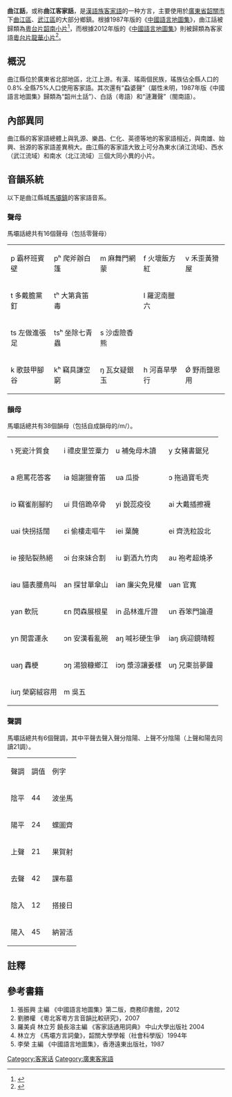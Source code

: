 {{Pathnav|語言|漢藏語系|漢語族|客家語|frame=1}}
{{Infobox Language
|name= 曲江話/曲江客家話
|nativename= Khiuk-kong Hak-kâ-fa
|states=[[中國|中國]]
|region={{main|客家地區}}
主要分佈在中國[[廣東省|廣東省]][[韶關市|韶關市]]下的[[曲江區|曲江區]]、[[武江區|武江區]]。
|familycolor= 漢藏語系
|fam1= [[漢藏語系|漢藏語系]]
|fam2= [[漢語族|漢語族]]
|fam3=[[客家語|客家語]]
|fam4=[[粵台片|粵台片]]
|fam5=[[粵台片|龍華小片]]
|nation= 無
|agency= 無
|iso1= zh| iso2b= chi| iso2t= zho| iso3= hak}}
{{客家}}

'''曲江話'''，或称'''曲江客家話'''，是[[漢語族|漢語族]][[客家語|客家語]]的一种方言，主要使用於[[廣東省|廣東省]][[韶關市|韶關市]]下[[曲江區|曲江區]]、[[武江區|武江區]]的大部分鄉鎮。根據1987年版的《[[中國語言地圖集|中國語言地圖集]]》，曲江話被歸類為[[粵台片|粵台片]][[粵台片|韶南小片]]<ref name = "中國語言地圖集">{{Cite book | author = 李榮 | title = 中國語言地圖集 | location = 香港 | publisher = 香港朗文（遠東）出版社 | date = 1988 | pages =  | ISBN = 0582999030 | accessdate = 2015-01-01 | url = http://books.google.com.my/books/about/%E4%B8%AD%E5%9B%BD%E8%AF%AD%E8%A8%80%E5%9C%B0%E5%9B%BE%E9%9B%86.html?id=_BwYKAAACAAJ&redir_esc=y | language = zh | quote =  | archive-date = 2015-01-01 | archive-url = https://web.archive.org/web/20150101063918/http://books.google.com.my/books/about/%E4%B8%AD%E5%9B%BD%E8%AF%AD%E8%A8%80%E5%9C%B0%E5%9B%BE%E9%9B%86.html?id=_BwYKAAACAAJ&redir_esc=y | dead-url = no }}</ref>，而根據2012年版的《[[中國語言地圖集|中國語言地圖集]]》則被歸類為客家語[[粵台片|粵台片]][[粵台片|龍華小片]]<ref name = "中國語言地圖集第二版">{{Cite book | author = 張振興 | title = 中國語言地圖集第二版 | location = 北京 | publisher = 商務印書馆 | date = 2012 | pages = 116-124 | ISBN = 7100070546 | accessdate = 2015-01-01 | url = http://books.google.com.my/books/about/%E4%B8%AD%E5%9B%BD%E8%AF%AD%E8%A8%80%E5%9C%B0%E5%9B%BE%E9%9B%86.html?id=qRMEnwEACAAJ&redir_esc=y | language = zh | quote =  | archive-date = 2015-01-01 | archive-url = https://web.archive.org/web/20150101063817/http://books.google.com.my/books/about/%E4%B8%AD%E5%9B%BD%E8%AF%AD%E8%A8%80%E5%9C%B0%E5%9B%BE%E9%9B%86.html?id=qRMEnwEACAAJ&redir_esc=y | dead-url = no }}</ref>。

==概況==
曲江縣位於廣東省北部地區，北江上游。有漢、瑤兩個民族，瑤族佔全縣人口的0.8%.全縣75%人口使用客家語。其次還有“蝨婆聲”（屬性未明，1987年版《中國語言地圖集》歸類為“韶州土話”）、白話（粵語）和“漣灘聲”（閩南語）。

==內部異同==
曲江縣的客家語總體上與乳源、樂昌、仁化、英德等地的客家語相近，與南雄、始興、翁源的客家語差異稍大。曲江縣的客家語大致上可分為東水(湞江流域)、西水（武江流域）和南水（北江流域）三個大同小異的小片。

==音韻系統==
以下是曲江縣城[[馬壩鎮|馬壩鎮]]的客家語音系。
=== 聲母 ===
馬壩話總共有16個聲母（包括零聲母）
{| class="wikitable"
|-
|  p 霸杯班賓壁 || pʰ 爬斧辦白篷 || m 麻舞門網蒙 || f 火壞飯方紅 || v 禾歪黃猾屋
|-
|  t 多戴膽黨釘 || tʰ 大第貪笛毒 ||  || l 羅泥南臘六 ||  
|-
|  ts 左做進張足 || tsʰ 坐除七青蟲 || s 沙虛險香熊 ||   ||   
|-
|  k 歌鼓甲腳谷 || kʰ 竊具謙空窮 || ŋ 瓦女疑銀玉 || h 河喜旱學行 || Ǿ 野雨鹽恩用
|}

=== 韻母 ===
馬壩話總共有38個韻母（包括自成韻母的/m/）。
{| class="wikitable"
|-
| ɿ 死瓷汁質食 || i 禮皮里笠粟力 || u 補兔母木讀 || y 女豬書鋸兒 
|-
| a 疤罵花答客 || ia 姐謝獵脊笛 || ua 瓜掛 || ɔ 拖過寶毛壳
|-
| iɔ 竊雀削腳約 || ui 貝倍跪卒骨 || yi 銳蕊疫役 || ai 大戴插擦襪
|-
| uai 快拐括闊 || ɛi 偷樓走嘔牛 || iei 葉醃 || ei 齊洗粒設北
|-
| ie 接貼裂熱絕 || ɔi 台來妹合割 || iu 劉酒九竹肉 || au 袍考超燒矛
|-
| iau 貓表腰鳥叫 || an 探甘單傘山 || ian 廉尖免見權 || uan 官寬
|-
| yan 軟阮 || ɛn 閃森展根星 || in 品林進斤證 || un 吞笨門論遵
|-
| yn 閏雲運永 || ɔn 安漢看亂碗 || aŋ 喊衫硬生爭 || iaŋ 病迎鏡晴輕
|-
| uaŋ 轟梗 || ɔŋ 湯狼糠鄉江 || iɔŋ 漿涼讓姜樣  || uŋ 兄東翁夢鐘
|-
| iuŋ 榮窮絨容用 || m 吳五 ||  || 
|}

=== 聲調 ===
馬壩話總共有6個聲調，其中平聲去聲入聲分陰陽、上聲不分陰陽（上聲和陽去同讀21調）。
{| class="wikitable"
|-
| 聲調 || 調值 || 例字 
|-
| 陰平 || 44 || 波坐馬
|-
| 陽平 || 24 || 螺圖齊
|-
| 上聲 || 21 || 果賀射
|-
| 去聲 || 42 || 課布墓
|-
| 陰入 || 12 || 搭接日
|-
| 陽入 || 45 || 納習活
|}

==註釋==
{{reflist}}

==參考書籍==
#張振興 主編 《中國語言地圖集》第二版，商務印書館，2012
#劉勝權 《粵北客粵方言音韻比較研究》，2007 
#羅美貞 林立芳 饒長溶主編 《客家話通用詞典》 中山大學出版社 2004
#林立方 《馬壩方言詞彙》，韶關大學學報（社會科學版）1994年
#李榮 主編 《中國語言地圖集》，香港遠東出版社，1987

{{客家语}}
{{汉语}}
[[Category:客家话|Category:客家话]]
[[Category:廣東客家語|Category:廣東客家語]]